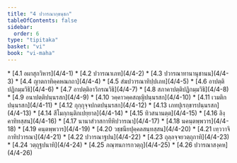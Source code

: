```yaml
---
title: "4 ปวารณากฺขนฺธก"
tableOfContents: false
sidebar:
  order: 6
type: "tipitaka"
basket: "vi"
book: "vi-maha"
---
```



<DynamicBreadcrumb />



<TableOfContents book="vi-maha" section="4">
* [4.1 อผาสุกวิหาร](4/4-1)
* [4.2 ปวารณาเภท](4/4-2)
* [4.3 ปวารณาทานานุชานน](4/4-3)
* [4.4 ญาตกาทิคฺคหณกถา](4/4-4)
* [4.5 สํฆปวารณาทิปฺปเภท](4/4-5)
* [4.6 อาปตฺติปฏิกมฺมวิธิ](4/4-6)
* [4.7 อาปตฺติอาวิกรณวิธิ](4/4-7)
* [4.8 สภาคาปตฺติปฏิกมฺมวิธิ](4/4-8)
* [4.9 อนาปตฺติปนฺนรสก](4/4-9)
* [4.10 วคฺคาวคฺคสญฺญิปนฺนรสก](4/4-10)
* [4.11 เวมติกปนฺนรสก](4/4-11)
* [4.12 กุกฺกุจฺจปกตปนฺนรสก](4/4-12)
* [4.13 เภทปุเรกฺขารปนฺนรสก](4/4-13)
* [4.14 สีโมกฺกนฺติกเปยฺยาล](4/4-14)
* [4.15 ทิวสนานตฺต](4/4-15)
* [4.16 ลิงฺคาทิทสฺสน](4/4-16)
* [4.17 นานาสํวาสกาทีหิปวารณา](4/4-17)
* [4.18 นคนฺตพฺพวาร](4/4-18)
* [4.19 คนฺตพฺพวาร](4/4-19)
* [4.20 วชฺชนียปุคฺคลสนฺทสฺสน](4/4-20)
* [4.21 เทฺววาจิกาทิปวารณา](4/4-21)
* [4.22 ปวารณาฐปน](4/4-22)
* [4.23 ถุลฺลจฺจยวตฺถุกาทิ](4/4-23)
* [4.24 วตฺถุฐปนาทิ](4/4-24)
* [4.25 ภณฺฑนการกวตฺถุ](4/4-25)
* [4.26 ปวารณาสงฺคห](4/4-26)
</TableOfContents>
